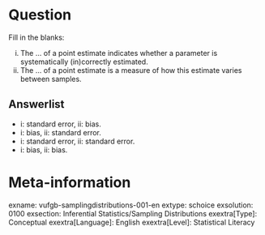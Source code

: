 Question
========
Fill in the blanks:

i. The ... of a point estimate indicates whether a parameter is systematically (in)correctly estimated. 
ii. The ... of a point estimate is a measure of how this estimate varies between samples.  

Answerlist
----------
* i: standard error, ii: bias.
* i: bias, ii: standard error.
* i: standard error, ii: standard error.
* i: bias, ii: bias.

Meta-information
================
exname: vufgb-samplingdistributions-001-en
extype: schoice
exsolution: 0100
exsection: Inferential Statistics/Sampling Distributions
exextra[Type]: Conceptual
exextra[Language]: English
exextra[Level]: Statistical Literacy